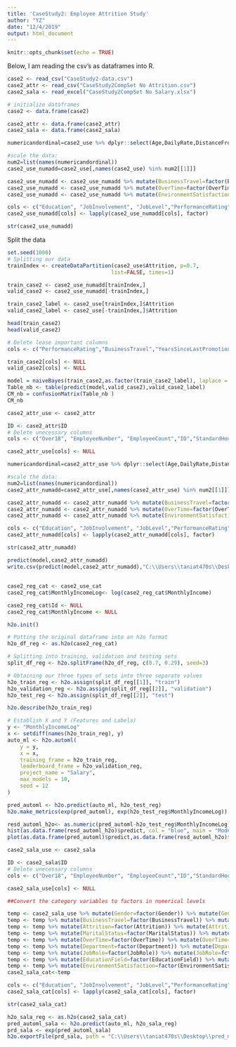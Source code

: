 ```yaml
---
title: 'CaseStudy2: Employee Attrition Study'
author: "YZ"
date: "12/4/2019"
output: html_document
---
```


```r
knitr::opts_chunk$set(echo = TRUE)
```


Below, I am reading the csv's as dataframes into R.

```r
case2 <- read_csv("CaseStudy2-data.csv")
case2_attr <- read_csv("CaseStudy2CompSet No Attrition.csv")
case2_sala <- read_excel("CaseStudy2CompSet No Salary.xlsx")

# initialize dataframes
case2 <- data.frame(case2)

case2_attr <- data.frame(case2_attr)
case2_sala <- data.frame(case2_sala)
```


```r

numericandordinal=case2_use %>% dplyr::select(Age,DailyRate,DistanceFromHome,HourlyRate,MonthlyRate,MonthlyIncome,NumCompaniesWorked,PercentSalaryHike,TrainingTimesLastYear,YearsAtCompany,YearsInCurrentRole,YearsSinceLastPromotion,YearsWithCurrManager,TotalWorkingYears,BusinessTravel,OverTime,EnvironmentSatisfaction,Education,JobInvolvement,JobLevel,PerformanceRating,RelationshipSatisfaction,StockOptionLevel)

#scale the data:
num2=list(names(numericandordinal))
case2_use_numadd=case2_use[,names(case2_use) %in% num2[[1]]]

case2_use_numadd <- case2_use_numadd %>% mutate(BusinessTravel=factor(BusinessTravel)) %>% mutate(BusinessTravel=fct_recode(BusinessTravel,"1"="Travel_Frequently","2"="Travel_Rarely","3"="Non-Travel"))
case2_use_numadd <- case2_use_numadd %>% mutate(OverTime=factor(OverTime)) %>% mutate(OverTime=fct_recode(OverTime,"0"="No","1"="Yes"))
case2_use_numadd <- case2_use_numadd %>% mutate(EnvironmentSatisfaction=factor(EnvironmentSatisfaction)) %>% mutate(EnvironmentSatisfaction=fct_recode(EnvironmentSatisfaction,"1"="Low","2"="Medium","3"="High","4"="Very High"))

cols <- c("Education", "JobInvolvement", "JobLevel","PerformanceRating","RelationshipSatisfaction","StockOptionLevel")
case2_use_numadd[cols] <- lapply(case2_use_numadd[cols], factor)

str(case2_use_numadd)

```


Split the data
```r
set.seed(1000)
# Splitting our data
trainIndex <- createDataPartition(case2_use$Attrition, p=0.7, 
                                 list=FALSE, times=1)

train_case2 <- case2_use_numadd[trainIndex,]
valid_case2 <- case2_use_numadd[-trainIndex,]

train_case2_label <- case2_use[trainIndex,]$Attrition
valid_case2_label <- case2_use[-trainIndex,]$Attrition

head(train_case2)
head(valid_case2)


```


```r
# Delete lease important columns
cols <- c("PerformanceRating","BusinessTravel","YearsSinceLastPromotion","Education","TrainingTimesLastYear")

train_case2[cols] <- NULL
valid_case2[cols] <- NULL

model = naiveBayes(train_case2,as.factor(train_case2_label), laplace = 0)
Table_nb <- table(predict(model,valid_case2),valid_case2_label)
CM_nb = confusionMatrix(Table_nb )
CM_nb

```

```r
case2_attr_use <- case2_attr

ID <- case2_attr$ID
# Delete unecessary columns
cols <- c("Over18", "EmployeeNumber", "EmployeeCount","ID","StandardHours")

case2_attr_use[cols] <- NULL

numericandordinal=case2_attr_use %>% dplyr::select(Age,DailyRate,DistanceFromHome,HourlyRate,MonthlyRate,MonthlyIncome,NumCompaniesWorked,PercentSalaryHike,TrainingTimesLastYear,YearsAtCompany,YearsInCurrentRole,YearsSinceLastPromotion,YearsWithCurrManager,TotalWorkingYears,BusinessTravel,OverTime,EnvironmentSatisfaction,Education,JobInvolvement,JobLevel,PerformanceRating,RelationshipSatisfaction,StockOptionLevel)

#scale the data:
num2=list(names(numericandordinal))
case2_attr_numadd=case2_attr_use[,names(case2_attr_use) %in% num2[[1]]]

case2_attr_numadd <- case2_attr_numadd %>% mutate(BusinessTravel=factor(BusinessTravel)) %>% mutate(BusinessTravel=fct_recode(BusinessTravel,"1"="Travel_Frequently","2"="Travel_Rarely","3"="Non-Travel"))
case2_attr_numadd <- case2_attr_numadd %>% mutate(OverTime=factor(OverTime)) %>% mutate(OverTime=fct_recode(OverTime,"0"="No","1"="Yes"))
case2_attr_numadd <- case2_attr_numadd %>% mutate(EnvironmentSatisfaction=factor(EnvironmentSatisfaction)) %>% mutate(EnvironmentSatisfaction=fct_recode(EnvironmentSatisfaction,"1"="Low","2"="Medium","3"="High","4"="Very High"))

cols <- c("Education", "JobInvolvement", "JobLevel","PerformanceRating","RelationshipSatisfaction","StockOptionLevel")
case2_attr_numadd[cols] <- lapply(case2_attr_numadd[cols], factor)

str(case2_attr_numadd)

```

```r
predict(model,case2_attr_numadd)
write.csv(predict(model,case2_attr_numadd),"C:\\Users\\taniat470s\\Desktop\\pred_attr.csv", row.names = FALSE)
```

##

```r
case2_reg_cat <- case2_use_cat
case2_reg_cat$MonthlyIncomeLog<- log(case2_reg_cat$MonthlyIncome)

case2_reg_cat$Id <- NULL
case2_reg_cat$MonthlyIncome <- NULL
```

```r
h2o.init()

# Putting the original dataframe into an h2o format
h2o_df_reg <- as.h2o(case2_reg_cat)

# Splitting into training, validation and testing sets
split_df_reg <- h2o.splitFrame(h2o_df_reg, c(0.7, 0.29), seed=3)

# Obtaining our three types of sets into three separate values
h2o_train_reg <- h2o.assign(split_df_reg[[1]], "train")
h2o_validation_reg <- h2o.assign(split_df_reg[[2]], "validation")
h2o_test_reg <- h2o.assign(split_df_reg[[2]], "test")

```

```r
h2o.describe(h2o_train_reg)
```

```r
# Establish X and Y (Features and Labels)
y <- "MonthlyIncomeLog"
x <- setdiff(names(h2o_train_reg), y)
auto_ml <- h2o.automl(
    y = y,
    x = x,
    training_frame = h2o_train_reg,
    leaderboard_frame = h2o_validation_reg,
    project_name = "Salary",
    max_models = 10,
    seed = 12
)
```

```r
pred_automl <- h2o.predict(auto_ml, h2o_test_reg)
h2o.make_metrics(exp(pred_automl), exp(h2o_test_reg$MonthlyIncomeLog))

resd_automl_h2o<- as.numeric(pred_automl-h2o_test_reg$MonthlyIncomeLog)
hist(as.data.frame(resd_automl_h2o)$predict, col = "blue", main = "Model: Histogram of Residuals")
plot(as.data.frame(pred_automl)$predict,as.data.frame(resd_automl_h2o)$predict, main = "Model AutoML: Plot of Residuals v. Fitted Values")

```

```r
case2_sala_use <- case2_sala

ID <- case2_sala$ID
# Delete unecessary columns
cols <- c("Over18", "EmployeeNumber", "EmployeeCount","ID","StandardHours")

case2_sala_use[cols] <- NULL

##Convert the category variables to factors in numerical levels

temp <- case2_sala_use %>% mutate(Gender=factor(Gender)) %>% mutate(Gender=fct_recode(Gender,"0"="Male","1"="Female"))
temp <- temp %>% mutate(BusinessTravel=factor(BusinessTravel)) %>% mutate(BusinessTravel=fct_recode(BusinessTravel,"1"="Travel_Frequently","2"="Travel_Rarely","3"="Non-Travel"))
temp <- temp %>% mutate(Attrition=factor(Attrition)) %>% mutate(Attrition=fct_recode(Attrition,"0"="No","1"="Yes"))
temp <- temp %>% mutate(MaritalStatus=factor(MaritalStatus)) %>% mutate(MaritalStatus=fct_recode(MaritalStatus,"0"="Married","1"="Single","2"="Divorced"))
temp <- temp %>% mutate(OverTime=factor(OverTime)) %>% mutate(OverTime=fct_recode(OverTime,"0"="No","1"="Yes"))
temp <- temp %>% mutate(Department=factor(Department)) %>% mutate(Department=fct_recode(Department,"0"="Sales","1"="Research & Development","2"="Human Resources"))
temp <- temp %>% mutate(JobRole=factor(JobRole)) %>% mutate(JobRole=fct_recode(JobRole,"0"="Healthcare Representative","1"="Sales Representative","2"="Research Scientist","3"="Manufacturing Director","4"="Sales Executive","5"="Human Resources","6"="Laboratory Technician","7"="Research Director","8"="Manager"))
temp <- temp %>% mutate(EducationField=factor(EducationField)) %>% mutate(EducationField=fct_recode(EducationField,"0"="Life Sciences","1"="Medical","2"="Technical Degree","3"="Marketing","4"="Human Resources", "5"="Other"))
temp <- temp %>% mutate(EnvironmentSatisfaction=factor(EnvironmentSatisfaction)) %>% mutate(EnvironmentSatisfaction=fct_recode(EnvironmentSatisfaction,"1"="Low","2"="Medium","3"="High","4"="Very High"))
case2_sala_cat<-temp

cols <- c("Education", "JobInvolvement", "JobLevel","PerformanceRating","RelationshipSatisfaction","StockOptionLevel")
case2_sala_cat[cols] <- lapply(case2_sala_cat[cols], factor)

str(case2_sala_cat)

```

```r
h2o_sala_reg <- as.h2o(case2_sala_cat)
pred_automl_sala <- h2o.predict(auto_ml, h2o_sala_reg)
prd_sala <- exp(pred_automl_sala)
h2o.exportFile(prd_sala, path = "C:\\Users\\taniat470s\\Desktop\\pred_monthlyincome.csv")
```

